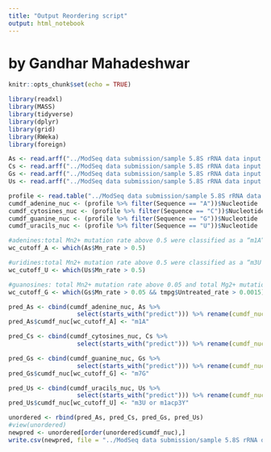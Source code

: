 ```yaml
---
title: "Output Reordering script"
output: html_notebook
---
```


# by Gandhar Mahadeshwar

```r
knitr::opts_chunk$set(echo = TRUE)
```

```r
library(readxl)
library(MASS)
library(tidyverse)
library(dplyr)
library(grid)
library(RWeka)
library(foreign)
```

```r
As <- read.arff("../ModSeq data submission/sample 5.8S rRNA data input and output/prac_5_8_adenine_amppred.arff")
Cs <- read.arff("../ModSeq data submission/sample 5.8S rRNA data input and output/prac_5_8_cytosine_amppred_acc.arff")
Gs <- read.arff("../ModSeq data submission/sample 5.8S rRNA data input and output/prac_5_8_guanine_amppred_acc.arff")
Us <- read.arff("../ModSeq data submission/sample 5.8S rRNA data input and output/prac_5_8_uracil_amppred_acc.arff")

profile <- read.table("../ModSeq data submission/sample 5.8S rRNA data input and output/Amplified-TRNA-Huh-5_8S_5_8_profile.txt", header = TRUE)
cumdf_adenine_nuc <- (profile %>% filter(Sequence == "A"))$Nucleotide
cumdf_cytosines_nuc <- (profile %>% filter(Sequence == "C"))$Nucleotide
cumdf_guanine_nuc <- (profile %>% filter(Sequence == "G"))$Nucleotide
cumdf_uracils_nuc <- (profile %>% filter(Sequence == "U"))$Nucleotide

#adenines:total Mn2+ mutation rate above 0.5 were classified as a “m1A”
wc_cutoff_A <- which(As$Mn_rate > 0.5)

#uridines:total Mn2+ mutation rate above 0.5 were classified as a “m3U or m1acp3Y”
wc_cutoff_U <- which(Us$Mn_rate > 0.5)

#guanosines: total Mn2+ mutation rate above 0.05 and total Mg2+ mutation rate above 0.0015 were classified as “m7G”
wc_cutoff_G <- which(Gs$Mn_rate > 0.05 && tmpg$Untreated_rate > 0.0015)

pred_As <- cbind(cumdf_adenine_nuc, As %>% 
                   select(starts_with("predict"))) %>% rename(cumdf_nuc = cumdf_adenine_nuc)
pred_As$cumdf_nuc[wc_cutoff_A] <- "m1A"

pred_Cs <- cbind(cumdf_cytosines_nuc, Cs %>%
                   select(starts_with("predict"))) %>% rename(cumdf_nuc = cumdf_cytosines_nuc)

pred_Gs <- cbind(cumdf_guanine_nuc, Gs %>% 
                   select(starts_with("predict"))) %>% rename(cumdf_nuc = cumdf_guanine_nuc)
pred_Gs$cumdf_nuc[wc_cutoff_G] <- "m7G"

pred_Us <- cbind(cumdf_uracils_nuc, Us %>% 
                   select(starts_with("predict"))) %>% rename(cumdf_nuc = cumdf_uracils_nuc)
pred_Us$cumdf_nuc[wc_cutoff_U] <- "m3U or m1acp3Y"
```

```r
unordered <- rbind(pred_As, pred_Cs, pred_Gs, pred_Us)
#view(unordered)
newpred <- unordered[order(unordered$cumdf_nuc),]
write.csv(newpred, file = "../ModSeq data submission/sample 5.8S rRNA data input and output/5_8_sample_predictions.csv", row.names = FALSE)
```
